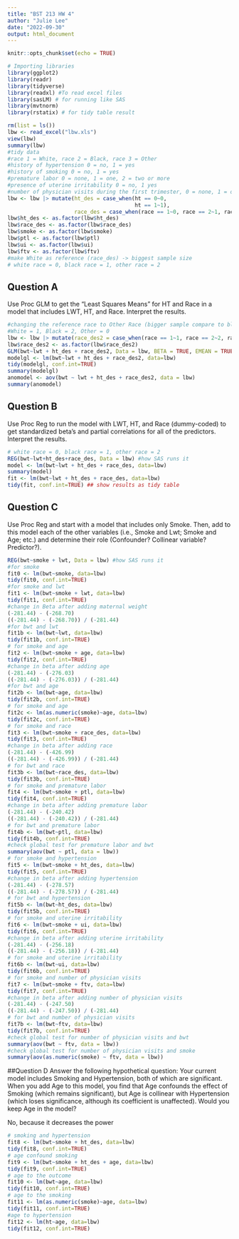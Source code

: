 ```yaml
---
title: "BST 213 HW 4"
author: "Julie Lee"
date: "2022-09-30"
output: html_document
---
```


```r
knitr::opts_chunk$set(echo = TRUE)
```

```r
# Importing libraries 
library(ggplot2)
library(readr)
library(tidyverse) 
library(readxl) #To read excel files
library(sasLM) # for running like SAS
library(mvtnorm)
library(rstatix) # for tidy table result
```


```r
rm(list = ls())
lbw <- read_excel("lbw.xls")
view(lbw)
summary(lbw)
#tidy data
#race 1 = White, race 2 = Black, race 3 = Other
#history of hypertension 0 = no, 1 = yes
#history of smoking 0 = no, 1 = yes
#premature labor 0 = none, 1 = one, 2 = two or more
#presence of uterine irritability 0 = no, 1 yes
#number of physician visits during the first trimester, 0 = none, 1 = one, 2 = two or more
lbw <- lbw |> mutate(ht_des = case_when(ht == 0~0,
                                        ht == 1~1),
                     race_des = case_when(race == 1~0, race == 2~1, race ==3~2))
lbw$ht_des <- as.factor(lbw$ht_des)
lbw$race_des <- as.factor(lbw$race_des)
lbw$smoke <- as.factor(lbw$smoke)
lbw$ptl <- as.factor(lbw$ptl)
lbw$ui <- as.factor(lbw$ui)
lbw$ftv <- as.factor(lbw$ftv)
#make White as reference (race_des) -> biggest sample size
# white race = 0, black race = 1, other race = 2
```


## Question A

Use Proc GLM to get the “Least Squares Means” for HT and Race in a model that includes LWT, HT, and Race.  Interpret the results.

```r
#changing the reference race to Other Race (bigger sample compare to black)
#White = 1, Black = 2, Other = 0
lbw <- lbw |> mutate(race_des2 = case_when(race == 1~1, race == 2~2, race ==3~0))
lbw$race_des2 <- as.factor(lbw$race_des2)
GLM(bwt~lwt + ht_des + race_des2, Data = lbw, BETA = TRUE, EMEAN = TRUE) # run like SAS
modelgl <- lm(bwt~lwt + ht_des + race_des2, data=lbw)
tidy(modelgl, conf.int=TRUE)
summary(modelgl)
anomodel <- aov(bwt ~ lwt + ht_des + race_des2, data = lbw)
summary(anomodel)
```

## Question B

Use Proc Reg to run the model with LWT, HT, and Race (dummy-coded) to get standardized beta’s and partial correlations for all of the predictors.  Interpret the results.
```r
# white race = 0, black race = 1, other race = 2
REG(bwt~lwt+ht_des+race_des, Data = lbw) #how SAS runs it
model <- lm(bwt~lwt + ht_des + race_des, data=lbw)
summary(model)
fit <- lm(bwt~lwt + ht_des + race_des, data=lbw)
tidy(fit, conf.int=TRUE) ## show results as tidy table
```

## Question C

Use Proc Reg and start with a model that includes only Smoke.  Then, add to this model each of the other variables (i.e., Smoke and Lwt;  Smoke and Age; etc.) and determine their role (Confounder? Collinear variable?  Predictor?).

```r
REG(bwt~smoke + lwt, Data = lbw) #how SAS runs it
#for smoke
fit0 <- lm(bwt~smoke, data=lbw)
tidy(fit0, conf.int=TRUE)
#for smoke and lwt
fit1 <- lm(bwt~smoke + lwt, data=lbw)
tidy(fit1, conf.int=TRUE) 
#change in Beta after adding maternal weight
(-281.44) - (-268.70)
((-281.44) - (-268.70)) / (-281.44)
#for bwt and lwt
fit1b <- lm(bwt~lwt, data=lbw)
tidy(fit1b, conf.int=TRUE)
# for smoke and age
fit2 <- lm(bwt~smoke + age, data=lbw)
tidy(fit2, conf.int=TRUE)
#change in beta after adding age
(-281.44) - (-276.03)
((-281.44) - (-276.03)) / (-281.44)
#for bwt and age
fit2b <- lm(bwt~age, data=lbw)
tidy(fit2b, conf.int=TRUE)
# for smoke and age
fit2c <- lm(as.numeric(smoke)~age, data=lbw)
tidy(fit2c, conf.int=TRUE)
# for smoke and race
fit3 <- lm(bwt~smoke + race_des, data=lbw)
tidy(fit3, conf.int=TRUE)
#change in beta after adding race
(-281.44) - (-426.99)
((-281.44) - (-426.99)) / (-281.44)
# for bwt and race
fit3b <- lm(bwt~race_des, data=lbw)
tidy(fit3b, conf.int=TRUE)
# for smoke and premature labor
fit4 <- lm(bwt~smoke + ptl, data=lbw)
tidy(fit4, conf.int=TRUE)
#change in beta after adding premature labor
(-281.44) - (-240.42)
((-281.44) - (-240.42)) / (-281.44)
# for bwt and premature labor
fit4b <- lm(bwt~ptl, data=lbw)
tidy(fit4b, conf.int=TRUE)
#check global test for premature labor and bwt
summary(aov(bwt ~ ptl, data = lbw))
# for smoke and hypertension
fit5 <- lm(bwt~smoke + ht_des, data=lbw)
tidy(fit5, conf.int=TRUE)
#change in beta after adding hypertension
(-281.44) - (-278.57)
((-281.44) - (-278.57)) / (-281.44)
# for bwt and hypertension
fit5b <- lm(bwt~ht_des, data=lbw)
tidy(fit5b, conf.int=TRUE)
# for smoke and uterine irritability
fit6 <- lm(bwt~smoke + ui, data=lbw)
tidy(fit6, conf.int=TRUE)
#change in beta after adding uterine irritability
(-281.44) - (-256.18)
((-281.44) - (-256.18)) / (-281.44)
# for smoke and uterine irritability
fit6b <- lm(bwt~ui, data=lbw)
tidy(fit6b, conf.int=TRUE)
# for smoke and number of physician visits
fit7 <- lm(bwt~smoke + ftv, data=lbw)
tidy(fit7, conf.int=TRUE)
#change in beta after adding number of physician visits
(-281.44) - (-247.50)
((-281.44) - (-247.50)) / (-281.44)
# for bwt and number of physician visits
fit7b <- lm(bwt~ftv, data=lbw)
tidy(fit7b, conf.int=TRUE)
#check global test for number of physician visits and bwt
summary(aov(bwt ~ ftv, data = lbw))
#check global test for number of physician visits and smoke
summary(aov(as.numeric(smoke) ~ ftv, data = lbw))
```


##Question D
Answer the following hypothetical question:  Your current model includes Smoking and Hypertension, both of which are significant.  When you add Age to this model, you find that Age confounds the effect of Smoking (which remains significant), but Age is collinear with Hypertension (which loses significance, although its coefficient is unaffected).  Would you keep Age in the model?

No, because it decreases the power

```r
# smoking and hypertension
fit8 <- lm(bwt~smoke + ht_des, data=lbw)
tidy(fit8, conf.int=TRUE)
# age confound smoking
fit9 <- lm(bwt~smoke + ht_des + age, data=lbw)
tidy(fit9, conf.int=TRUE)
# age to the outcome
fit10 <- lm(bwt~age, data=lbw)
tidy(fit10, conf.int=TRUE)
# age to the smoking
fit11 <- lm(as.numeric(smoke)~age, data=lbw)
tidy(fit11, conf.int=TRUE)
#age to hypertension
fit12 <- lm(ht~age, data=lbw)
tidy(fit12, conf.int=TRUE)

```

